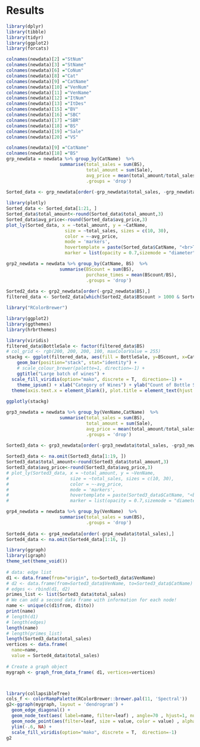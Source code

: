 # Results

```r
library(dplyr)
library(tibble)
library(tidyr)
library(ggplot2)
library(forcats)
```

```r
colnames(newdata)[2] ="StNum"
colnames(newdata)[3] ="StName"
colnames(newdata)[6] ="CoNum"
colnames(newdata)[8] ="Cat"
colnames(newdata)[9] ="CatName"
colnames(newdata)[10] ="VenNum"
colnames(newdata)[11] ="VenName"
colnames(newdata)[12] ="ItNum"
colnames(newdata)[13] ="ItDes"
colnames(newdata)[15] ="BV"
colnames(newdata)[16] ="SBC"
colnames(newdata)[17] ="SBR"
colnames(newdata)[18] ="BS"
colnames(newdata)[19] ="Sale"
colnames(newdata)[20] ="VS"
```

```r
colnames(newdata)[9] ="CatName"
colnames(newdata)[18] ="BS"
grp_newdata = newdata %>% group_by(CatName)  %>%
                    summarise(total_sales = sum(BS),
                              total_amount = sum(Sale),
                              avg_price = mean(total_amount/total_sales),
                              .groups = 'drop')
 
Sorted_data <- grp_newdata[order(-grp_newdata$total_sales, -grp_newdata$total_amount),]

```

```r
library(plotly)
Sorted_data <- Sorted_data[1:21, ]
Sorted_data$total_amount<-round(Sorted_data$total_amount,3)
Sorted_data$avg_price<-round(Sorted_data$avg_price,3)
plot_ly(Sorted_data, x = ~total_amount, y = ~CatName,
                      size = ~total_sales, sizes = c(10, 30),
                      color = ~-avg_price,
                      mode = 'markers',
                      hovertemplate = paste(Sorted_data$CatName, "<br>Total Sales:",Sorted_data$total_sales, "<br>Total amount:", Sorted_data$total_amount, "<br>Average Price:", Sorted_data$avg_price),
                      marker = list(opacity = 0.7,sizemode = "diameter")) %>% add_markers()%>%layout(title = 'Top 20 Wine Sales in Iowa', xaxis = list(title = 'Total_sales'), yaxis = list(title = 'Category Name'))
```

```r
grp2_newdata = newdata %>% group_by(CatName, BS)  %>%
                    summarise(BScount = sum(BS),
                              purchase_times = mean(BScount/BS),
                              .groups = 'drop')
 
Sorted2_data <- grp2_newdata[order(-grp2_newdata$BS),]
filtered_data <- Sorted2_data[which(Sorted2_data$BScount > 1000 & Sorted2_data$purchase_times > 100 & Sorted2_data$BS > 10),]
```

```r
library("RColorBrewer") 
```

```r
library(ggplot2)
library(ggthemes)
library(hrbrthemes)

library(viridis)
filtered_data$BottleSale <- factor(filtered_data$BS)
# col_grid <- rgb(200, 200, 200, 100, maxColorValue = 255)
stackg <- ggplot(filtered_data, aes(fill = BottleSale, y=BScount, x=CatName)) + 
    geom_bar(position="stack", stat="identity") + 
    # scale_colour_brewer(palette=1, direction=-1) +
    ggtitle("Large batch of wines") +
  scale_fill_viridis(option="mako", discrete = T,  direction=-1) + 
    theme_ipsum() + xlab("Category of Wines") + ylab("Count of Bottle Sale")+
  theme(axis.text.x = element_blank(), plot.title = element_text(hjust = 0.5)) 
    
ggplotly(stackg)
```

```r
grp3_newdata = newdata %>% group_by(VenName,CatName)  %>%
                    summarise(total_sales = sum(BS),
                              total_amount = sum(Sale),
                              avg_price = mean(total_amount/total_sales),
                              .groups = 'drop')
 
Sorted3_data <- grp3_newdata[order(-grp3_newdata$total_sales, -grp3_newdata$total_amount),]

```

```r
Sorted3_data <- na.omit(Sorted3_data[1:19, ])
Sorted3_data$total_amount<-round(Sorted3_data$total_amount,3)
Sorted3_data$avg_price<-round(Sorted3_data$avg_price,3)
# plot_ly(Sorted3_data, x = ~total_amount, y = ~VenName,
#                       size = ~total_sales, sizes = c(10, 30),
#                       color = ~-avg_price,
#                       mode = 'markers',
#                       hovertemplate = paste(Sorted3_data$CatName, "<br>Total Sales:",Sorted3_data$total_sales, "<br>Total amount:", Sorted3_data$total_amount, "<br>Average Price:", Sorted3_data$avg_price),
#                       marker = list(opacity = 0.7,sizemode = "diameter")) %>% add_markers()%>%layout(title = 'Top 20 Wine Sales in Iowa', xaxis = list(title = 'Total_sales'), yaxis = list(title = 'Vender Name'))
```

```r
grp4_newdata = newdata %>% group_by(VenName)  %>%
                    summarise(total_sales = sum(BS),
                              .groups = 'drop')
 
Sorted4_data <- grp4_newdata[order(-grp4_newdata$total_sales),]
Sorted4_data <- na.omit(Sorted4_data[1:16, ])
```

```r
library(ggraph)
library(igraph)
theme_set(theme_void())
 
# data: edge list
d1 <- data.frame(from="origin", to=Sorted3_data$VenName)
# d2 <- data.frame(from=Sorted3_data$VenName, to=Sorted3_data$CatName)
# edges <- rbind(d1, d2)
primes_list <- list(Sorted3_data$total_sales)
# We can add a second data frame with information for each node!
name <- unique(c(d1$from, d1$to))
print(name)
# length(d1)
# length(edges)
length(name)
# length(primes_list)
length(Sorted3_data$total_sales)
vertices <- data.frame(
  name=name,
  value = Sorted4_data$total_sales)
 
# Create a graph object
mygraph <- graph_from_data_frame( d1, vertices=vertices)

```

```r

```

```r

```

```r
library(collapsibleTree) 
cols_f <- colorRampPalette(RColorBrewer::brewer.pal(11, 'Spectral'))
g2<-ggraph(mygraph, layout = 'dendrogram') + 
  geom_edge_diagonal() +
  geom_node_text(aes( label=name, filter=leaf) , angle=70 , hjust=1, nudge_y=-0.1, size=2) +
  geom_node_point(aes(filter=leaf, size = value, color = value) , alpha=0.6) +
  ylim(-.6, NA) +
  scale_fill_viridis(option="mako", discrete = T,  direction=-1)
g2
```

```r

```
